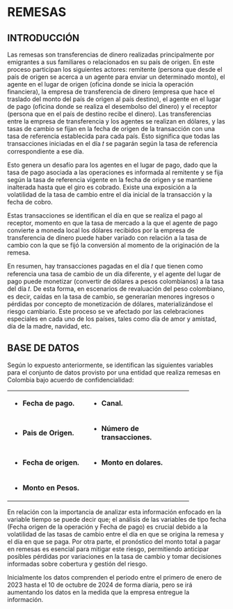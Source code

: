 # REMESAS

## INTRODUCCIÓN


Las remesas son transferencias de dinero realizadas principalmente por emigrantes a sus familiares o relacionados en su país de origen. En este proceso participan los siguientes actores: remitente (persona que desde el país de origen se acerca a un agente para enviar un determinado monto), el agente en el lugar de origen (oficina donde se inicia la operación financiera), la empresa de transferencia de dinero (empresa que hace el traslado del monto del país de origen al país destino), el agente en el lugar de pago (oficina donde se realiza el desembolso del dinero) y el receptor (persona que en el país de destino recibe el dinero). Las transferencias entre la empresa de transferencia y los agentes se realizan en dólares, y las tasas de cambio se fijan en la fecha de origen de la transacción con una tasa de referencia establecida para cada país. Esto significa que todas las transacciones
iniciadas en el día 𝑡 se pagarán según la tasa de referencia correspondiente a ese día.

Esto genera un desafío para los agentes en el lugar de pago, dado que la tasa de pago asociada a las operaciones es informada al remitente y se fija según la tasa de referencia vigente en la fecha de origen y se mantiene inalterada hasta que el giro es cobrado. Existe una exposición a la volatilidad de la tasa de cambio entre el día inicial de la transacción
y la fecha de cobro.

Estas transacciones se identifican el día en que se realiza el pago al receptor, momento en que la tasa de mercado a la que el agente de pago convierte a moneda local los dólares recibidos por la empresa de transferencia de dinero puede haber variado con relación a la tasa de cambio con la que se fijó la conversión al momento de la originación de la remesa.

En resumen, hay transacciones pagadas en el día 𝑡 que tienen como referencia una tasa de cambio de un día diferente, y el agente del lugar de pago puede monetizar (convertir de dólares a pesos colombianos) a la tasa del día 𝑡. De esta forma, en escenarios de revaluación del peso colombiano, es decir, caídas en la tasa de cambio, se generarían menores ingresos o pérdidas por concepto de monetización de dólares, materializándose el riesgo cambiario. Este proceso se ve afectado por las celebraciones especiales en cada uno de los países, tales como día de amor y amistad, día de la madre, navidad, etc.

## BASE DE DATOS

Según lo expuesto anteriormente, se identifican las siguientes variables para el conjunto de datos provisto por una entidad que realiza remesas en Colombia bajo acuerdo de confidencialidad:

+:------------------------+:--------------------------------+
| -   **Fecha de pago.**  | -   **Canal.**                  |
+-------------------------+---------------------------------+
| -   **Pais de Origen.** | -   **Número de                 |
|                         |     transacciones.**            |
+-------------------------+---------------------------------+
| -   **Fecha de          | -   **Monto en dolares.**       |
|     origen.**           |                                 |
+-------------------------+---------------------------------+
| -   **Monto en Pesos.** |                                 |
+-------------------------+---------------------------------+

En relación con la importancia de analizar esta información enfocado en la variable tiempo se puede decir que; el análisis de las variables de tipo fecha (Fecha origen de la operación y Fecha de pago) es crucial debido a la volatilidad de las tasas de cambio entre el día en que se origina la remesa y el día en que se paga. Por otra parte, el pronóstico del monto
total a pagar en remesas es esencial para mitigar este riesgo, permitiendo anticipar posibles pérdidas por variaciones en la tasa de cambio y tomar decisiones informadas sobre cobertura y gestión del riesgo.

Inicialmente los datos comprenden el periodo entre el primero de enero de 2023 hasta el 10 de octubre de 2024 de forma díaria, pero se irá aumentando los datos en la medida que la empresa entregue la información.

